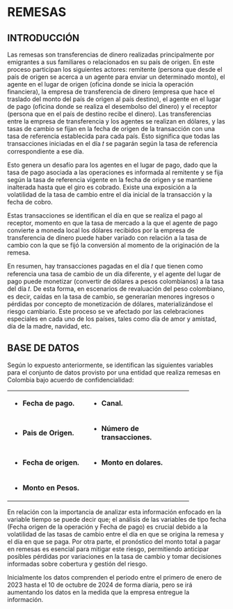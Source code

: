 # REMESAS

## INTRODUCCIÓN


Las remesas son transferencias de dinero realizadas principalmente por emigrantes a sus familiares o relacionados en su país de origen. En este proceso participan los siguientes actores: remitente (persona que desde el país de origen se acerca a un agente para enviar un determinado monto), el agente en el lugar de origen (oficina donde se inicia la operación financiera), la empresa de transferencia de dinero (empresa que hace el traslado del monto del país de origen al país destino), el agente en el lugar de pago (oficina donde se realiza el desembolso del dinero) y el receptor (persona que en el país de destino recibe el dinero). Las transferencias entre la empresa de transferencia y los agentes se realizan en dólares, y las tasas de cambio se fijan en la fecha de origen de la transacción con una tasa de referencia establecida para cada país. Esto significa que todas las transacciones
iniciadas en el día 𝑡 se pagarán según la tasa de referencia correspondiente a ese día.

Esto genera un desafío para los agentes en el lugar de pago, dado que la tasa de pago asociada a las operaciones es informada al remitente y se fija según la tasa de referencia vigente en la fecha de origen y se mantiene inalterada hasta que el giro es cobrado. Existe una exposición a la volatilidad de la tasa de cambio entre el día inicial de la transacción
y la fecha de cobro.

Estas transacciones se identifican el día en que se realiza el pago al receptor, momento en que la tasa de mercado a la que el agente de pago convierte a moneda local los dólares recibidos por la empresa de transferencia de dinero puede haber variado con relación a la tasa de cambio con la que se fijó la conversión al momento de la originación de la remesa.

En resumen, hay transacciones pagadas en el día 𝑡 que tienen como referencia una tasa de cambio de un día diferente, y el agente del lugar de pago puede monetizar (convertir de dólares a pesos colombianos) a la tasa del día 𝑡. De esta forma, en escenarios de revaluación del peso colombiano, es decir, caídas en la tasa de cambio, se generarían menores ingresos o pérdidas por concepto de monetización de dólares, materializándose el riesgo cambiario. Este proceso se ve afectado por las celebraciones especiales en cada uno de los países, tales como día de amor y amistad, día de la madre, navidad, etc.

## BASE DE DATOS

Según lo expuesto anteriormente, se identifican las siguientes variables para el conjunto de datos provisto por una entidad que realiza remesas en Colombia bajo acuerdo de confidencialidad:

+:------------------------+:--------------------------------+
| -   **Fecha de pago.**  | -   **Canal.**                  |
+-------------------------+---------------------------------+
| -   **Pais de Origen.** | -   **Número de                 |
|                         |     transacciones.**            |
+-------------------------+---------------------------------+
| -   **Fecha de          | -   **Monto en dolares.**       |
|     origen.**           |                                 |
+-------------------------+---------------------------------+
| -   **Monto en Pesos.** |                                 |
+-------------------------+---------------------------------+

En relación con la importancia de analizar esta información enfocado en la variable tiempo se puede decir que; el análisis de las variables de tipo fecha (Fecha origen de la operación y Fecha de pago) es crucial debido a la volatilidad de las tasas de cambio entre el día en que se origina la remesa y el día en que se paga. Por otra parte, el pronóstico del monto
total a pagar en remesas es esencial para mitigar este riesgo, permitiendo anticipar posibles pérdidas por variaciones en la tasa de cambio y tomar decisiones informadas sobre cobertura y gestión del riesgo.

Inicialmente los datos comprenden el periodo entre el primero de enero de 2023 hasta el 10 de octubre de 2024 de forma díaria, pero se irá aumentando los datos en la medida que la empresa entregue la información.

